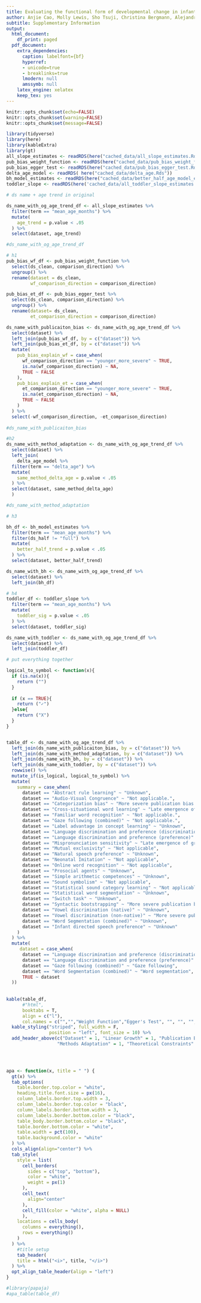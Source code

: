 ```yaml
---
title: Evaluating the functional form of developmental change in infants’ linguistic and cognitive development using (meta-)meta-analysis
author: Anjie Cao, Molly Lewis, Sho Tsuji, Christina Bergmann, Alejandrina Cristia, Michael C. Frank
subtitle: Supplementary Information
output:
  html_document:
    df_print: paged
  pdf_document:
    extra_dependencies:
      caption: labelfont={bf}
      hyperref:
      - unicode=true
      - breaklinks=true
      lmodern: null
      amssymb: null
    latex_engine: xelatex
    keep_tex: yes
---
```




```r
knitr::opts_chunk$set(echo=FALSE)
knitr::opts_chunk$set(warning=FALSE)
knitr::opts_chunk$set(message=FALSE)

```

```r
library(tidyverse)
library(here)
library(kableExtra)
library(gt)
all_slope_estimates <- readRDS(here("cached_data/all_slope_estimates.Rds"))
pub_bias_weight_function <- readRDS(here("cached_data/pub_bias_weight_function.Rds"))
pub_bias_egger_test <- readRDS(here("cached_data/pub_bias_egger_test.Rds"))
delta_age_model <- readRDS( here("cached_data/delta_age.Rds"))
bh_model_estimates <- readRDS(here("cached_data/better_half_age_model_estimate.Rds"))
toddler_slope <- readRDS(here('cached_data/all_toddler_slope_estimates.Rds'))
```




```r
# ds name + age trend in original 

ds_name_with_og_age_trend_df <- all_slope_estimates %>% 
  filter(term == "mean_age_months") %>% 
  mutate(
    age_trend = p.value < .05
  ) %>% 
  select(dataset, age_trend)

#ds_name_with_og_age_trend_df
```



```r
# h1
pub_bias_wf_df <- pub_bias_weight_function %>% 
  select(ds_clean, comparison_direction) %>% 
  ungroup() %>% 
  rename(dataset = ds_clean, 
         wf_comparison_direction = comparison_direction)

pub_bias_et_df <- pub_bias_egger_test %>% 
  select(ds_clean, comparison_direction) %>% 
  ungroup() %>% 
  rename(dataset= ds_clean, 
         et_comparison_direction = comparison_direction)

ds_name_with_publicaiton_bias <- ds_name_with_og_age_trend_df %>% 
  select(dataset) %>% 
  left_join(pub_bias_wf_df, by = c("dataset")) %>% 
  left_join(pub_bias_et_df, by = c("dataset")) %>% 
  mutate(
    pub_bias_explain_wf = case_when(
      wf_comparison_direction == "younger_more_severe" ~ TRUE, 
      is.na(wf_comparison_direction) ~ NA,
      TRUE ~ FALSE
    ),
    pub_bias_explain_et = case_when(
      et_comparison_direction == "younger_more_severe" ~ TRUE, 
      is.na(et_comparison_direction) ~ NA,
      TRUE ~ FALSE
    )
  ) %>% 
  select(-wf_comparison_direction, -et_comparison_direction)
  
#ds_name_with_publicaiton_bias
```



```r
#h2
ds_name_with_method_adaptation <- ds_name_with_og_age_trend_df %>% 
  select(dataset) %>% 
  left_join(
    delta_age_model %>% 
  filter(term == "delta_age") %>% 
  mutate(
    same_method_delta_age = p.value < .05
  ) %>% 
  select(dataset, same_method_delta_age)
  )

#ds_name_with_method_adaptation

```


```r
# h3

bh_df <- bh_model_estimates %>% 
  filter(term == "mean_age_months") %>% 
  filter(ds_half != "full") %>% 
  mutate(
    better_half_trend = p.value < .05
  ) %>% 
  select(dataset, better_half_trend)

ds_name_with_bh <- ds_name_with_og_age_trend_df %>% 
  select(dataset) %>% 
  left_join(bh_df)
``` 




```r
# h4
toddler_df <- toddler_slope %>% 
  filter(term == "mean_age_months") %>%
  mutate(
    toddler_sig = p.value < .05
  ) %>% 
  select(dataset, toddler_sig)

ds_name_with_toddler <- ds_name_with_og_age_trend_df %>% 
  select(dataset) %>% 
  left_join(toddler_df)
```





```r
# put everything together 

logical_to_symbol <- function(x){
  if (is.na(x)){
    return ("")
  }
  
  if (x == TRUE){
    return ("✓")
  }else{
    return ("X")
  }
}


table_df <- ds_name_with_og_age_trend_df %>% 
  left_join(ds_name_with_publicaiton_bias, by = c("dataset")) %>% 
  left_join(ds_name_with_method_adaptation, by = c("dataset")) %>% 
  left_join(ds_name_with_bh, by = c("dataset")) %>% 
  left_join(ds_name_with_toddler, by = c("dataset")) %>% 
  rowwise() %>% 
  mutate_if(is_logical, logical_to_symbol) %>% 
  mutate(
    summary = case_when(
      dataset == "Abstract rule learning" ~ "Unknown", 
      dataset == "Audio-Visual Congruence" ~ "Not applicable.", 
      dataset == "Categorization bias" ~ "More severe publication bias for younger infants.", 
      dataset == "Cross-situational word learning" ~ "Late emergence of growth.",
      dataset == "Familiar word recognition" ~ "Not applicable.", 
      dataset == "Gaze following (combined)" ~ "Not applicable.", 
      dataset == "Label advantage in concept learning" ~ "Unknown", 
      dataset == "Language discrimination and preference (discrimination)" ~ "Unknown", 
      dataset == "Language discrimination and preference (preference)" ~ "Unknown", 
      dataset == "Mispronunciation sensitivity" ~ "Late emergence of growth.", 
      dataset == "Mutual exclusivity" ~ "Not applicable",
      dataset == "Natural speech preference" ~ "Unknown",
      dataset == "Neonatal Imitation" ~ "Not applicable", 
      dataset == "Online word recognition" ~ "Not applicable", 
      dataset == "Prosocial agents" ~ "Unknown", 
      dataset == "Simple arithmetic competences" ~ "Unknown", 
      dataset == "Sound symbolism" ~ "Not applicable", 
      dataset == "Statistical sound category learning" ~ "Not applicable", 
      dataset == "Statistical word segmentation" ~ "Unknown",
      dataset == "Switch task" ~ "Unknown", 
      dataset == "Syntactic bootstrapping" ~ "More severe publication bias for younger infants.", 
      dataset == "Vowel discrimination (native)" ~ "Unknown", 
      dataset == "Vowel discrimination (non-native)" ~ "More severe publication bias for younger infants.",
      dataset == "Word Segmentation (combined)" ~ "Unknown", 
      dataset == "Infant directed speech preference" ~ "Unknown"
    )
  ) %>% 
  mutate(
     dataset = case_when(
      dataset == "Language discrimination and preference (discrimination)" ~ "Language discrimination", 
      dataset == "Language discrimination and preference (preference)" ~ "Language preference",
      dataset == "Gaze following (combined)" ~ "Gaze following", 
      dataset == "Word Segmentation (combined)" ~ "Word segmentation", 
      TRUE ~ dataset
  ))
  
  
kable(table_df,
      #"html",
      booktabs = T,
      align = c("l"),
      col.names = c("","","Weight Function","Egger's Test", "", "", "", "")) %>%
  kable_styling("striped", full_width = F,
                position = "left", font_size = 10) %>% 
  add_header_above(c("Dataset" = 1, "Linear Growth" = 1, "Publication Bias" = 2, 
                   "Methods Adaptation" = 1, "Theoretical Constraints" = 1, "Late emergence of growth"= 1, "Why is there no growth?"))  
   




```

```r
apa <- function(x, title = " ") {
  gt(x) %>%
  tab_options(
    table.border.top.color = "white",
    heading.title.font.size = px(16),
    column_labels.border.top.width = 3,
    column_labels.border.top.color = "black",
    column_labels.border.bottom.width = 3,
    column_labels.border.bottom.color = "black",
    table_body.border.bottom.color = "black",
    table.border.bottom.color = "white",
    table.width = pct(100),
    table.background.color = "white"
  ) %>%
  cols_align(align="center") %>%
  tab_style(
    style = list(
      cell_borders(
        sides = c("top", "bottom"),
        color = "white",
        weight = px(1)
      ),
      cell_text(
        align="center"
      ),
      cell_fill(color = "white", alpha = NULL)
      ),
    locations = cells_body(
      columns = everything(),
      rows = everything()
    )
  ) %>%
    #title setup
    tab_header(
    title = html("<i>", title, "</i>")
  ) %>%
  opt_align_table_header(align = "left")
}

#library(papaja)
#apa_table(table_df)

```

